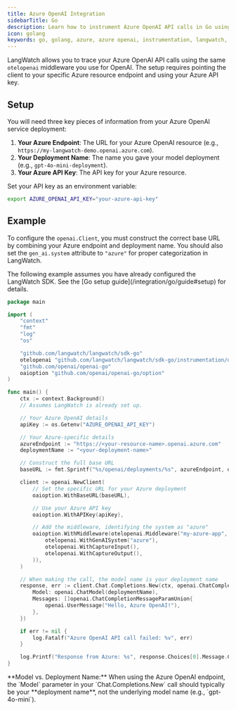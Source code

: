 ```yaml
---
title: Azure OpenAI Integration
sidebarTitle: Go
description: Learn how to instrument Azure OpenAI API calls in Go using the LangWatch SDK.
icon: golang
keywords: go, golang, azure, azure openai, instrumentation, langwatch, opentelemetry, openai-compatible
---
```


LangWatch allows you to trace your Azure OpenAI API calls using the same `otelopenai` middleware you use for OpenAI. The setup requires pointing the client to your specific Azure resource endpoint and using your Azure API key.

## Setup

You will need three key pieces of information from your Azure OpenAI service deployment:

1.  **Your Azure Endpoint**: The URL for your Azure OpenAI resource (e.g., `https://my-langwatch-demo.openai.azure.com`).
2.  **Your Deployment Name**: The name you gave your model deployment (e.g., `gpt-4o-mini-deployment`).
3.  **Your Azure API Key**: The API key for your Azure resource.

Set your API key as an environment variable:

```bash
export AZURE_OPENAI_API_KEY="your-azure-api-key"
```

## Example

To configure the `openai.Client`, you must construct the correct base URL by combining your Azure endpoint and deployment name. You should also set the `gen_ai.system` attribute to `"azure"` for proper categorization in LangWatch.

<Note>
The following example assumes you have already configured the LangWatch SDK. See the [Go setup guide](/integration/go/guide#setup) for details.
</Note>

```go
package main

import (
	"context"
	"fmt"
	"log"
	"os"

	"github.com/langwatch/langwatch/sdk-go"
	otelopenai "github.com/langwatch/langwatch/sdk-go/instrumentation/openai"
	"github.com/openai/openai-go"
	oaioption "github.com/openai/openai-go/option"
)

func main() {
	ctx := context.Background()
	// Assumes LangWatch is already set up.

	// Your Azure OpenAI details
	apiKey := os.Getenv("AZURE_OPENAI_API_KEY")

	// Your Azure-specific details
	azureEndpoint := "https://<your-resource-name>.openai.azure.com"
	deploymentName := "<your-deployment-name>"

	// Construct the full base URL
	baseURL := fmt.Sprintf("%s/openai/deployments/%s", azureEndpoint, deploymentName)

	client := openai.NewClient(
		// Set the specific URL for your Azure deployment
		oaioption.WithBaseURL(baseURL),

		// Use your Azure API key
		oaioption.WithAPIKey(apiKey),

		// Add the middleware, identifying the system as "azure"
		oaioption.WithMiddleware(otelopenai.Middleware("my-azure-app",
			otelopenai.WithGenAISystem("azure"),
			otelopenai.WithCaptureInput(),
			otelopenai.WithCaptureOutput(),
		)),
	)

	// When making the call, the model name is your deployment name
	response, err := client.Chat.Completions.New(ctx, openai.ChatCompletionNewParams{
		Model: openai.ChatModel(deploymentName),
		Messages: []openai.ChatCompletionMessageParamUnion{
			openai.UserMessage("Hello, Azure OpenAI!"),
		},
	})

	if err != nil {
		log.Fatalf("Azure OpenAI API call failed: %v", err)
	}

	log.Printf("Response from Azure: %s", response.Choices[0].Message.Content)
}
```

<Warning>
**Model vs. Deployment Name:** When using the Azure OpenAI endpoint, the `Model` parameter in your `Chat.Completions.New` call should typically be your **deployment name**, not the underlying model name (e.g., `gpt-4o-mini`).
</Warning> 
